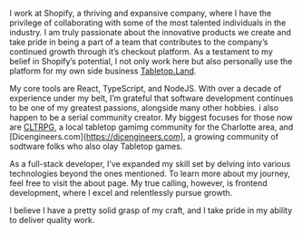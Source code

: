I work at <NoBreak><Icon name="shopify" /> Shopify</NoBreak>, a thriving and expansive company, where I have the privilege of collaborating with some of the most talented individuals in the industry. I am truly passionate about the innovative products we create and take pride in being a part of a team that contributes to the company’s continued growth through it’s checkout platform. As a testament to my belief in Shopify’s potential, I not only work here but also personally use the platform for my own side business [Tabletop.Land](https://tabletop.land).

My core tools are <NoBreak><Icon name="react" /> React</NoBreak>, <NoBreak><Icon name="typescript" /> TypeScript</NoBreak>, and <NoBreak><Icon name="node-js" /> NodeJS</NoBreak>. With over a decade of experience under my belt, I’m grateful that software development continues to be one of my greatest passions, alongside many other hobbies. i also happen to be a serial community creator. My biggest focuses for those now are [CLTRPG](htttps://cltrpg.com), a local tabletop gamimg community for the Charlotte area, and [Dicengineers.com](https://dicengineers.com], a growing community of sodtware folks who also olay Tabletop games.

As a full-stack developer, I’ve expanded my skill set by delving into various technologies beyond the ones mentioned. To learn more about my journey, feel free to visit the about page. My true calling, however, is frontend development, where I excel and relentlessly pursue growth.

I believe I have a pretty solid grasp of my craft, and I take pride in my ability to deliver quality work.
